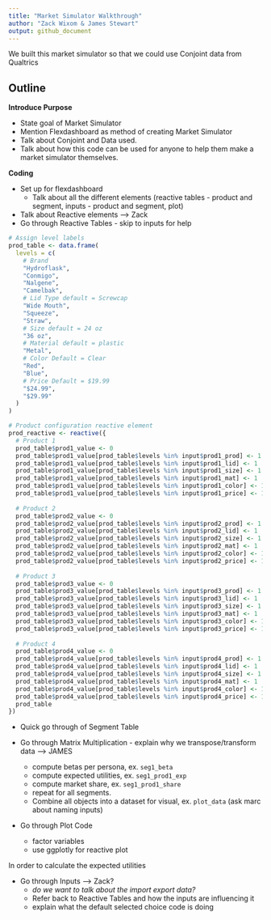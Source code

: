 ```yaml
---
title: "Market Simulator Walkthrough"
author: "Zack Wixom & James Stewart"
output: github_document
---
```


We built this market simulator so that we could use Conjoint data from Qualtrics 

## Outline

**Introduce Purpose**

- State goal of Market Simulator
- Mention Flexdashboard as method of creating Market Simulator
- Talk about Conjoint and Data used.
- Talk about how this code can be used for anyone to help them make a market simulator themselves.

**Coding**

- Set up for flexdashboard 
  + Talk about all the different elements (reactive tables - product and segment, inputs - product and segment, plot)
  
- Talk about Reactive elements --> Zack 
- Go through Reactive Tables - skip to inputs for help

```r
# Assign level labels
prod_table <- data.frame(
  levels = c(
    # Brand
    "Hydroflask",
    "Conmigo",
    "Nalgene",
    "Camelbak",
    # Lid Type default = Screwcap
    "Wide Mouth", 
    "Squeeze",
    "Straw",
    # Size default = 24 oz
    "36 oz",
    # Material default = plastic
    "Metal",
    # Color Default = Clear 
    "Red", 
    "Blue",
    # Price Default = $19.99
    "$24.99",
    "$29.99"
  )
)

# Product configuration reactive element
prod_reactive <- reactive({
  # Product 1
  prod_table$prod1_value <- 0
  prod_table$prod1_value[prod_table$levels %in% input$prod1_prod] <- 1
  prod_table$prod1_value[prod_table$levels %in% input$prod1_lid] <- 1
  prod_table$prod1_value[prod_table$levels %in% input$prod1_size] <- 1
  prod_table$prod1_value[prod_table$levels %in% input$prod1_mat] <- 1
  prod_table$prod1_value[prod_table$levels %in% input$prod1_color] <- 1
  prod_table$prod1_value[prod_table$levels %in% input$prod1_price] <- 1
    
  # Product 2
  prod_table$prod2_value <- 0
  prod_table$prod2_value[prod_table$levels %in% input$prod2_prod] <- 1
  prod_table$prod2_value[prod_table$levels %in% input$prod2_lid] <- 1
  prod_table$prod2_value[prod_table$levels %in% input$prod2_size] <- 1
  prod_table$prod2_value[prod_table$levels %in% input$prod2_mat] <- 1
  prod_table$prod2_value[prod_table$levels %in% input$prod2_color] <- 1
  prod_table$prod2_value[prod_table$levels %in% input$prod2_price] <- 1
    
  # Product 3
  prod_table$prod3_value <- 0
  prod_table$prod3_value[prod_table$levels %in% input$prod3_prod] <- 1
  prod_table$prod3_value[prod_table$levels %in% input$prod3_lid] <- 1
  prod_table$prod3_value[prod_table$levels %in% input$prod3_size] <- 1
  prod_table$prod3_value[prod_table$levels %in% input$prod3_mat] <- 1
  prod_table$prod3_value[prod_table$levels %in% input$prod3_color] <- 1
  prod_table$prod3_value[prod_table$levels %in% input$prod3_price] <- 1
    
  # Product 4
  prod_table$prod4_value <- 0
  prod_table$prod4_value[prod_table$levels %in% input$prod4_prod] <- 1
  prod_table$prod4_value[prod_table$levels %in% input$prod4_lid] <- 1
  prod_table$prod4_value[prod_table$levels %in% input$prod4_size] <- 1
  prod_table$prod4_value[prod_table$levels %in% input$prod4_mat] <- 1
  prod_table$prod4_value[prod_table$levels %in% input$prod4_color] <- 1
  prod_table$prod4_value[prod_table$levels %in% input$prod4_price] <- 1
  prod_table
})
```

- Quick go through of Segment Table

- Go through Matrix Multiplication - explain why we transpose/transform data --> JAMES
  + compute betas per persona, ex. `seg1_beta`
  + compute expected utilities, ex. `seg1_prod1_exp`
  + compute market share, ex. `seg1_prod1_share`
  + repeat for all segments.
  + Combine all objects into a dataset for visual, ex. `plot_data` (ask marc about naming inputs)
- Go through Plot Code
  + factor variables
  + use ggplotly for reactive plot
  
In order to calculate the expected utilities 

- Go through Inputs --> Zack?
  + *do we want to talk about the import export data?*
  + Refer back to Reactive Tables and how the inputs are influencing it
  + explain what the default selected choice code is doing



